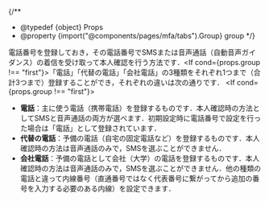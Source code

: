 
{/**
  * @typedef {object} Props
  * @property {import("@components/pages/mfa/tabs").Group} group
  */}

電話番号を登録しておき，その電話番号でSMSまたは音声通話（自動音声ガイダンス）の着信を受け取って本人確認を行う方法です．<If cond={props.group !== "first"}>「電話」「代替の電話」「会社電話」の3種類をそれぞれ1つまで（合計3つまで）登録することができ，それぞれの違いは次の通りです．</If>
<If cond={props.group !== "first"}>
  - **電話**：主に使う電話（携帯電話）を登録するものです．本人確認時の方法としてSMSと音声通話の両方が選べます．初期設定時に電話番号で設定を行った場合は「電話」として登録されています．
  - **代替の電話**：予備の電話（自宅の固定電話など）を登録するものです．本人確認時の方法は音声通話のみで，SMSを選ぶことができません．
  - **会社電話**：予備の電話として会社（大学）の電話を登録するものです．本人確認時の方法は音声通話のみで，SMSを選ぶことができません．他の種類の電話と違って内線番号（直通番号ではなく代表番号に繋がってから追加の番号を入力する必要のある内線）を設定できます．
</If>